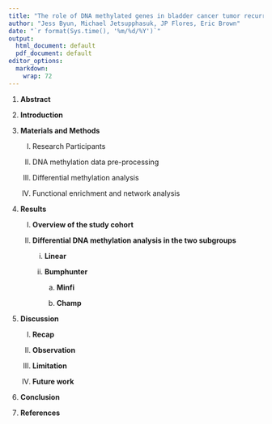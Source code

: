 ```yaml
---
title: "The role of DNA methylated genes in bladder cancer tumor recurrence"
author: "Jess Byun, Michael Jetsupphasuk, JP Flores, Eric Brown"
date: "`r format(Sys.time(), '%m/%d/%Y')`"
output:
  html_document: default
  pdf_document: default
editor_options:
  markdown:
    wrap: 72
---
```


1.  **Abstract**

2.  **Introduction**

3.  **Materials and Methods**

    I.  Research Participants

    II. DNA methylation data pre-processing

    III. Differential methylation analysis

    IV. Functional enrichment and network analysis

4.  **Results**

    I.  **Overview of the study cohort**

    II. **Differential DNA methylation analysis in the two subgroups**

        i.  **Linear**

        ii. **Bumphunter**

            a.  **Minfi**

            b.  **Champ**

5.  **Discussion**

    I.  **Recap**

    II. **Observation**

    III. **Limitation**

    IV. **Future work**

6.  **Conclusion**

7.  **References**

### 
